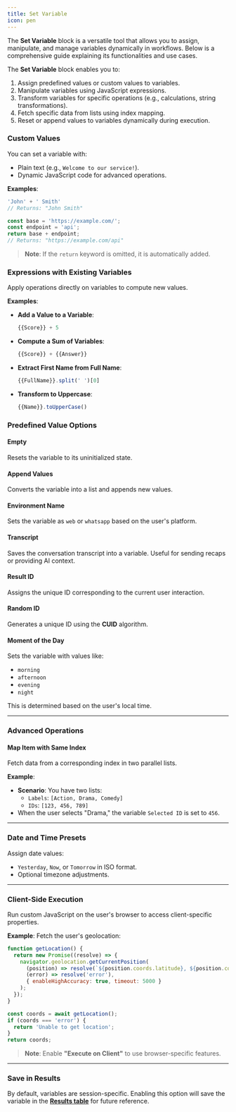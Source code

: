 ```yaml
---
title: Set Variable
icon: pen
---
```


The **Set Variable** block is a versatile tool that allows you to assign, manipulate, and manage variables dynamically in workflows. Below is a comprehensive guide explaining its functionalities and use cases.


The **Set Variable** block enables you to:
1. Assign predefined values or custom values to variables.
2. Manipulate variables using JavaScript expressions.
3. Transform variables for specific operations (e.g., calculations, string transformations).
4. Fetch specific data from lists using index mapping.
5. Reset or append values to variables dynamically during execution.



### **Custom Values**
You can set a variable with:
- Plain text (e.g., `Welcome to our service!`).
- Dynamic JavaScript code for advanced operations.
  
**Examples**:
```javascript
'John' + ' Smith'
// Returns: "John Smith"
```

```javascript
const base = 'https://example.com/';
const endpoint = 'api';
return base + endpoint;
// Returns: "https://example.com/api"
```

> **Note**: If the `return` keyword is omitted, it is automatically added.


### **Expressions with Existing Variables**

Apply operations directly on variables to compute new values. 

**Examples**:
- **Add a Value to a Variable**:  
  ```javascript
  {{Score}} + 5
  ```

- **Compute a Sum of Variables**:  
  ```javascript
  {{Score}} + {{Answer}}
  ```

- **Extract First Name from Full Name**:  
  ```javascript
  {{FullName}}.split(' ')[0]
  ```

- **Transform to Uppercase**:  
  ```javascript
  {{Name}}.toUpperCase()
  ```


### **Predefined Value Options**

#### **Empty**
Resets the variable to its uninitialized state.

#### **Append Values**
Converts the variable into a list and appends new values.

#### **Environment Name**
Sets the variable as `web` or `whatsapp` based on the user's platform.

#### **Transcript**
Saves the conversation transcript into a variable. Useful for sending recaps or providing AI context.

#### **Result ID**
Assigns the unique ID corresponding to the current user interaction.

#### **Random ID**
Generates a unique ID using the **CUID** algorithm.

#### **Moment of the Day**
Sets the variable with values like:
- `morning`
- `afternoon`
- `evening`
- `night`

This is determined based on the user's local time.

---

### **Advanced Operations**

#### **Map Item with Same Index**
Fetch data from a corresponding index in two parallel lists. 

**Example**:
- **Scenario**: You have two lists:
  - `Labels`: `[Action, Drama, Comedy]`
  - `IDs`: `[123, 456, 789]`
- When the user selects "Drama," the variable `Selected ID` is set to `456`.

---

### **Date and Time Presets**
Assign date values:
- `Yesterday`, `Now`, or `Tomorrow` in ISO format.
- Optional timezone adjustments.

---

### **Client-Side Execution**
Run custom JavaScript on the user's browser to access client-specific properties.

**Example**: Fetch the user's geolocation:
```javascript
function getLocation() {
  return new Promise((resolve) => {
    navigator.geolocation.getCurrentPosition(
      (position) => resolve(`${position.coords.latitude}, ${position.coords.longitude}`),
      (error) => resolve('error'),
      { enableHighAccuracy: true, timeout: 5000 }
    );
  });
}

const coords = await getLocation();
if (coords === 'error') {
  return 'Unable to get location';
}
return coords;
```

> **Note**: Enable **"Execute on Client"** to use browser-specific features.

---

### **Save in Results**
By default, variables are session-specific. Enabling this option will save the variable in the **[Results table](/help/results/overview)** for future reference.
